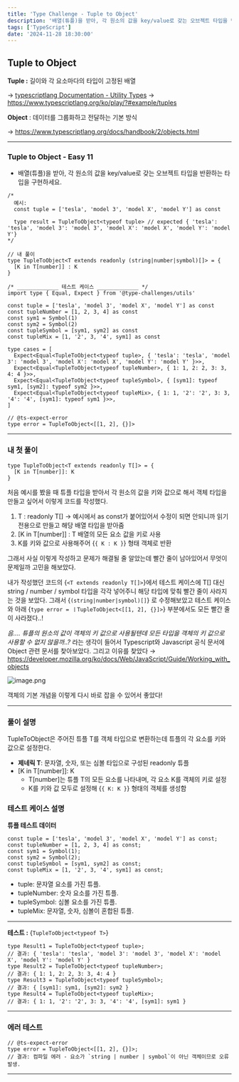 ```yaml
---
title: 'Type Challenge - Tuple to Object'
description: '배열(튜플)을 받아, 각 원소의 값을 key/value로 갖는 오브젝트 타입을 반환하는 타입 구현'
tags: ['TypeScript']
date: '2024-11-28 18:30:00'
---
```

## Tuple to Object

**Tuple :** 길이와 각 요소마다의 타입이 고정된 배열

→ [typescriptlang Documentation - Utility Types](https://www.typescriptlang.org/docs/handbook/variable-declarations.html#tuple-destructuring) 
→ https://www.typescriptlang.org/ko/play/?#example/tuples

**Object** : 데이터를 그룹화하고 전달하는 기본 방식

→ https://www.typescriptlang.org/docs/handbook/2/objects.html

---

### Tuple to Object - Easy 11

- 배열(튜플)을 받아, 각 원소의 값을 key/value로 갖는 오브젝트 타입을 반환하는 타입을 구현하세요.

```tsx
/*
  예시:
  const tuple = ['tesla', 'model 3', 'model X', 'model Y'] as const
  
  type result = TupleToObject<typeof tuple> // expected { 'tesla': 'tesla', 'model 3': 'model 3', 'model X': 'model X', 'model Y': 'model Y'}
*/

// 내 풀이
type TupleToObject<T extends readonly (string|number|symbol)[]> = {
  [K in T[number]] : K 
}

/* _____________ 테스트 케이스 _____________ */
import type { Equal, Expect } from '@type-challenges/utils'

const tuple = ['tesla', 'model 3', 'model X', 'model Y'] as const
const tupleNumber = [1, 2, 3, 4] as const
const sym1 = Symbol(1)
const sym2 = Symbol(2)
const tupleSymbol = [sym1, sym2] as const
const tupleMix = [1, '2', 3, '4', sym1] as const

type cases = [
  Expect<Equal<TupleToObject<typeof tuple>, { 'tesla': 'tesla', 'model 3': 'model 3', 'model X': 'model X', 'model Y': 'model Y' }>>,
  Expect<Equal<TupleToObject<typeof tupleNumber>, { 1: 1, 2: 2, 3: 3, 4: 4 }>>,
  Expect<Equal<TupleToObject<typeof tupleSymbol>, { [sym1]: typeof sym1, [sym2]: typeof sym2 }>>,
  Expect<Equal<TupleToObject<typeof tupleMix>, { 1: 1, '2': '2', 3: 3, '4': '4', [sym1]: typeof sym1 }>>,
]

// @ts-expect-error
type error = TupleToObject<[[1, 2], {}]>

```

---

### 내 첫 풀이

```tsx
type TupleToObject<T extends readonly T[]> = {
  [K in T[number]]: K 
}
```

처음 예시를 봤을 때 튜플 타입을 받아서 각 원소의 값을 키와 값으로 해서 객체 타입을 만들고 싶어서 이렇게 코드를 작성했다.

1. T : readonly T[] → 예시에서 as const가 붙어있어서 수정이 되면 안되니까 읽기 전용으로 만들고 해당 배열 타입을 받아줌
2. [K in T[number]] : T 배열의 모든 요소 값을 키로 사용
3. K를 키와 값으로 사용해주어 {`{ K : K }`} 형태 객체로 반환

그래서 사실 이렇게 작성하고 문제가 해결될 줄 알았는데 빨간 줄이 남아있어서 무엇이 문제일까 고민을 해보았다.

내가 작성했던 코드의 {`<T extends readonly T[]>`}에서 테스트 케이스에 T[] 대신 string / number / symbol 타입을 각각 넣어주니  해당 타입에 맞춰 빨간 줄이 사라지는 것을 보았다. 
그래서 {`(string|number|symbol)[]`} 로 수정해보았고 테스트 케이스와 아래 {`type error = ㅣTupleToObject<[[1, 2], {}]>`} 부분에서도 모든 빨간 줄이 사라졌다..!

*음…. 튜플의 원소의 값이 객체의 키 값으로 사용될텐데 모든 타입을 객체의 키 값으로 사용할 수 없지 않을까..?*  라는 생각이 들어서  Typescript와 Javascript 공식 문서에 Object 관련 문서를 찾아보았다. 그리고 이유를 찾았다
→ https://developer.mozilla.org/ko/docs/Web/JavaScript/Guide/Working_with_objects

![image.png](/posts/TypeScript/TupletoObject/1.png)

객체의 기본 개념을 이렇게 다시 바로 잡을 수 있어서 좋았다!

---

### 풀이 설명

TupleToObject은 주어진 튜플 T를 객체 타입으로 변환하는데 튜플의 각 요소를 키와 값으로 설정한다.

- **제네릭 T**: 문자열, 숫자, 또는 심볼 타입으로 구성된 readonly 튜플
- [K in T[number]]: K
    - T[number]는 튜플 T의 모든 요소를 나타내며, 각 요소 K를 객체의 키로 설정
    - K를 키와 값 모두로 설정해 {`{ K: K }`} 형태의 객체를 생성함
    

### 테스트 케이스 설명

**튜플 테스트 데이터**

```tsx
const tuple = ['tesla', 'model 3', 'model X', 'model Y'] as const;
const tupleNumber = [1, 2, 3, 4] as const;
const sym1 = Symbol(1);
const sym2 = Symbol(2);
const tupleSymbol = [sym1, sym2] as const;
const tupleMix = [1, '2', 3, '4', sym1] as const;
```

- tuple: 문자열 요소를 가진 튜플.
- tupleNumber: 숫자 요소를 가진 튜플.
- tupleSymbol: 심볼 요소를 가진 튜플.
- tupleMix: 문자열, 숫자, 심볼이 혼합된 튜플.

---

**테스트 :** {`TupleToObject<typeof T>`}

```tsx
type Result1 = TupleToObject<typeof tuple>;
// 결과: { 'tesla': 'tesla', 'model 3': 'model 3', 'model X': 'model X', 'model Y': 'model Y' }
type Result2 = TupleToObject<typeof tupleNumber>;
// 결과: { 1: 1, 2: 2, 3: 3, 4: 4 }
type Result3 = TupleToObject<typeof tupleSymbol>;
// 결과: { [sym1]: sym1, [sym2]: sym2 }
type Result4 = TupleToObject<typeof tupleMix>;
// 결과: { 1: 1, '2': '2', 3: 3, '4': '4', [sym1]: sym1 }
```

---

### 에러 테스트

```tsx
// @ts-expect-error
type error = TupleToObject<[[1, 2], {}]>;
// 결과: 컴파일 에러 - 요소가 `string | number | symbol`이 아닌 객체이므로 오류 발생.
```

---